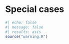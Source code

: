 # Special cases {#sec-special-cases-intro .unnumbered}

```r
#| echo: false
#| message: false
#| results: asis
source("warning.R")
```
